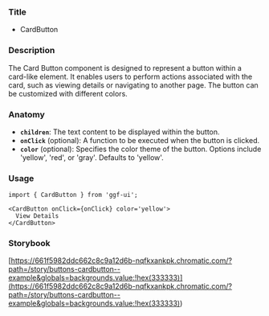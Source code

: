 ### Title

- CardButton

### Description

The Card Button component is designed to represent a button within a card-like element. It enables users to perform actions associated with the card, such as viewing details or navigating to another page. The button can be customized with different colors.

### Anatomy

- **`children`**: The text content to be displayed within the button.
- **`onClick`** (optional): A function to be executed when the button is clicked.
- **`color`** (optional): Specifies the color theme of the button. Options include 'yellow', 'red', or 'gray'. Defaults to 'yellow'.

### Usage

```tsx
import { CardButton } from 'ggf-ui';
```

```tsx
<CardButton onClick={onClick} color='yellow'>
  View Details
</CardButton>
```

### Storybook

[https://661f5982ddc662c8c9a12d6b-nqfkxankpk.chromatic.com/?path=/story/buttons-cardbutton--example&globals=backgrounds.value:!hex(333333)](<https://661f5982ddc662c8c9a12d6b-nqfkxankpk.chromatic.com/?path=/story/buttons-cardbutton--example&globals=backgrounds.value:!hex(333333)>)
